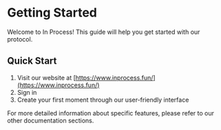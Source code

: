 # Getting Started

Welcome to In Process! This guide will help you get started with our protocol.

## Quick Start

1. Visit our website at [https://www.inprocess.fun/](https://www.inprocess.fun/)
2. Sign in
3. Create your first moment through our user-friendly interface

For more detailed information about specific features, please refer to our other documentation sections. 
